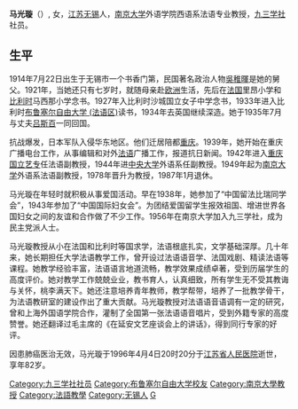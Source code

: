 {{unreferenced|time=2013-05-03T07:31:56+00:00}}
'''马光璇'''（{{bd|1914年|7月22日|1996年|4月4日}}）, 女，[[江苏|江苏]][[无锡|无锡]]人，[[南京大学|南京大学]]外语学院西语系法语专业教授，[[九三学社|九三学社]]社员。

==生平==
1914年7月22日出生于无锡市一个书香门第，民国著名政治人物[[吳稚暉|吳稚暉]]是她的舅父。1921年，当她还只有七岁时，就随母亲赴[[欧洲|欧洲]]生活，先后在[[法国|法国]]里昂小学和[[比利时|比利时]]马西那小学念书。1927年入比利时沙城国立女子中学念书，1933年进入比利时[[布鲁塞尔自由大学_(法语区)|布鲁塞尔自由大学 (法语区)]]读书，1934年去英国继续深造。她于1935年7月与丈夫[[吕斯百|吕斯百]]一同回国。

抗战爆发，日本军队入侵华东地区。他们迁居陪都[[重庆|重庆]]。1939年，她开始在重庆广播电台工作，从事编辑和对外[[法语|法语]]广播工作，报道抗日新闻。1942年进入[[重庆国立艺专|重庆国立艺专]]任法语副教授，1944年进[[國立中央大學_(南京)|中央大学]]外语系任副教授。1949年起为[[南京大学|南京大学]]外语系法语副教授，1978年晋升为教授，1987年1月退休。

马光璇在年轻时就积极从事爱国活动。早在1938年，她参加了“中国留法比瑞同学会”，1943年参加了“中国国际妇女会”。为团结爱国留学生报效祖国、增进世界各国妇女之间的友谊和合作做了不少工作。1956年在南京大学加入九三学社，成为民主党派人士。

马光璇教授从小在法国和比利时等国求学，法语根底扎实，文学基础深厚。几十年来，她长期担任大学法语教学工作，曾开设过法语语音学、法国戏剧、精读法语等课程。她教学经验丰富，法语语言地道流畅，教学效果成绩卓著，受到历届学生的高度评价。她对教学工作兢兢业业，教书育人，认真细致，所有学生无不受其教诲与关怀，桃李满天下。她还注意培养青年教师，教学帮带，培养了一批教学骨干，为法语教研室的建设作出了重大贡献。马光璇教授对法语语音语调有一定的研究，曾和上海外国语学院合作，灌制了全国第一张法语语音唱片，受到外籍专家的高度赞誉。她还翻译过毛主席的《在延安文艺座谈会上的讲话》，得到同行专家的好评。

因患肺癌医治无效，马光璇于1996年4月4日20时20分于[[江苏省人民医院|江苏省人民医院]]逝世，享年82岁。

{{DEFAULTSORT:M}}
[[Category:九三学社社员|Category:九三学社社员]]
[[Category:布鲁塞尔自由大学校友|Category:布鲁塞尔自由大学校友]]
[[Category:南京大學教授|Category:南京大學教授]]
[[Category:法語教學|Category:法語教學]]
[[Category:无锡人|Category:无锡人]]
[[Category:马姓|G]]
